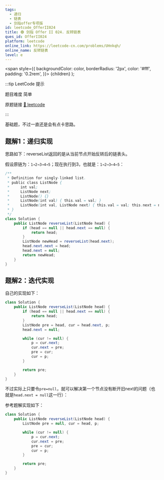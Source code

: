 ```yaml
---
tags:
  - 递归
  - 链表
  - 剑指offer专项版
id: leetcode_OfferII024
title: 🟢 剑指 Offer II 024. 反转链表
ques_id: OfferII024
platform: leetcode
online_link: https://leetcode-cn.com/problems/UHnkqh/
online_name: 反转链表
level: e
---
```


  <span
    style={{
      backgroundColor: color,
      borderRadius: '2px',
      color: '#fff',
      padding: '0.2rem',
    }}>
    {children}
  </span>
);

:::tip LeetCode 提示

题目难度 <Highlight color="#00b8a3">简单</Highlight>

原题链接 [🔗 leetcode](https://leetcode-cn.com/problems/UHnkqh/)

:::

基础题，不过一直还是会有点卡思路。

## 题解1：递归实现

思路如下：reverseList返回的是从当前节点开始反转后的链表头。

假设原链为：`1→2→3→4→5`；现在执行到3，也就是：`1→2→3←4←5`：

```java
/**
 * Definition for singly-linked list.
 * public class ListNode {
 *     int val;
 *     ListNode next;
 *     ListNode() {}
 *     ListNode(int val) { this.val = val; }
 *     ListNode(int val, ListNode next) { this.val = val; this.next = next; }
 * }
 */
class Solution {
    public ListNode reverseList(ListNode head) {
        if (head == null || head.next == null) {
            return head;
        }
        ListNode newHead = reverseList(head.next);
        head.next.next = head;
        head.next = null;
        return newHead;
    }
}
```

## 题解2：迭代实现

自己的实现如下：

```java
class Solution {
    public ListNode reverseList(ListNode head) {
        if (head == null || head.next == null) {
            return head;
        }
        ListNode pre = head, cur = head.next, p;
        head.next = null;

        while (cur != null) {
            p = cur.next;
            cur.next = pre;
            pre = cur;
            cur = p;
        }

        return pre;
    }
}
```

不过实际上只要令`pre=null`，就可以解决第一个节点没有断开旧next的问题（也就是`head.next = null`这一行）：

参考题解实现如下：

```java
class Solution {
    public ListNode reverseList(ListNode head) {
        ListNode pre = null, cur = head, p;

        while (cur != null) {
            p = cur.next;
            cur.next = pre;
            pre = cur;
            cur = p;
        }

        return pre;
    }
}
```